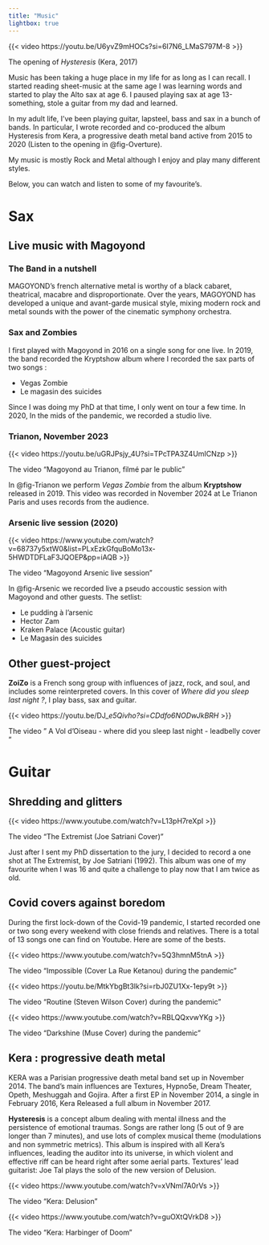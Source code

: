 ```yaml
---
title: "Music"
lightbox: true
---
```


::: {#fig-Overture}
{{< video https://youtu.be/U6yvZ9mHOCs?si=6I7N6_LMaS797M-8 >}}

The opening of *Hysteresis* (Kera, 2017)

:::


Music has been taking a huge place in my life for as long as I can recall. I started reading sheet-music at the same age I was learning words and started to play the Alto sax at age 6.
I paused playing sax at age 13-something, stole a guitar from my dad and learned. 

In my adult life, I've been playing guitar, lapsteel, bass and sax in a bunch of bands. 
In particular, I wrote recorded and co-produced the album Hysteresis from Kera, a progressive death metal band active from 2015 to 2020 (Listen to the opening in @fig-Overture).

My music is mostly Rock and Metal although I enjoy and play many different styles.


Below, you can watch and listen to some of my favourite's.


# Sax 

## Live music with Magoyond

### The Band in a nutshell

MAGOYOND’s french alternative metal is worthy of a black cabaret, theatrical, macabre and disproportionate. Over the years, MAGOYOND has developed a unique and avant-garde musical style, mixing modern rock and metal sounds with the power of the cinematic symphony orchestra.

### Sax and Zombies

I first played with Magoyond in 2016 on a single song for one live. In 2019, the band recorded the Kryptshow album where I recorded the sax parts of two songs :

- Vegas Zombie
- Le magasin des suicides

Since I was doing my PhD at that time, I only went on tour a few time. In 2020, In the mids of the pandemic, we recorded a studio live.

### Trianon, November 2023        
::: {#fig-Trianon}

{{< video https://youtu.be/uGRJPsjy_4U?si=TPcTPA3Z4UmICNzp >}}

The video "Magoyond au Trianon, filmé par le public"

:::

In @fig-Trianon we perform *Vegas Zombie* from the album **Kryptshow** released in 2019. 
This video was recorded in November 2024 at Le Trianon Paris and uses records from the audience.

### Arsenic live session (2020)        
::: {#fig-Arsenic}

{{< video https://www.youtube.com/watch?v=68737y5xtW0&list=PLxEzkGfquBoMo13x-5HWDTDFLaF3JQOEP&pp=iAQB >}}

The video "Magoyond Arsenic live session"

:::

In @fig-Arsenic we recorded live a pseudo accoustic session with Magoyond and other guests.
The setlist:

- Le pudding à l'arsenic
- Hector Zam
- Kraken Palace (Acoustic guitar)
- Le Magasin des suicides



## Other guest-project

**ZoiZo** is a French song group with influences of jazz, rock, and soul, and includes some reinterpreted covers. In this cover of *Where did you sleep last night ?*, I play bass, sax and guitar.

::: {#fig-BabaLucie}

{{< video https://youtu.be/DJ__e5Qivho?si=CDdfo6NODwJkBRH_ >}}

The video " A Vol d'Oiseau - where did you sleep last night - leadbelly cover "

:::


# Guitar

## Shredding and glitters

::: {#fig-Extremist}

{{< video https://www.youtube.com/watch?v=L13pH7reXpI >}}

The video "The Extremist (Joe Satriani Cover)"

:::

Just after I sent my PhD dissertation to the jury, I decided to record a one shot at The Extremist, by Joe Satriani (1992). This album was one of my favourite when I was 16 and quite a challenge to play now that I am twice as old.


## Covid covers against boredom

During the first lock-down of the Covid-19 pandemic, I started recorded one or two song every weekend with close friends and relatives. There is a total of 13 songs one can find on Youtube. Here are some of the bests.


::: {#fig-CovidImpossible}

{{< video https://www.youtube.com/watch?v=5Q3hmnM5tnA >}}

The video "Impossible (Cover La Rue Ketanou) during the pandemic"

:::


::: {#fig-CovidSteven}

{{< video https://youtu.be/MtkYbgBt3lk?si=rbJ0ZU1Xx-1epy9t >}}

The video "Routine (Steven Wilson Cover) during the pandemic"

:::


::: {#fig-CovidMuse}

{{< video https://www.youtube.com/watch?v=RBLQQxvwYKg >}}

The video "Darkshine (Muse Cover) during the pandemic"

:::


## Kera : progressive death metal

KERA was a Parisian progressive death metal band set up in November 2014. The band’s main influences are Textures, Hypno5e, Dream Theater, Opeth, Meshuggah and Gojira.
After a first EP in November 2014, a single in February 2016, Kera Released a full album in November 2017. 

**Hysteresis** is a concept album dealing with mental illness and the persistence of emotional traumas.
Songs are rather long (5 out of 9 are longer than 7 minutes), and use lots of complex musical theme (modulations and non symmetric metrics).
This album is inspired with all Kera's influences, leading the auditor into its universe, in which violent and effective riff can be heard right after some aerial parts.
Textures' lead guitarist: Joe Tal plays the solo of the new version of Delusion.


::: {#fig-KeraDelu}

{{< video https://www.youtube.com/watch?v=xVNml7A0rVs >}}

The video "Kera: Delusion"

:::


::: {#fig-KeraHarbi}

{{< video https://www.youtube.com/watch?v=guOXtQVrkD8 >}}

The video "Kera: Harbinger of Doom"

:::



